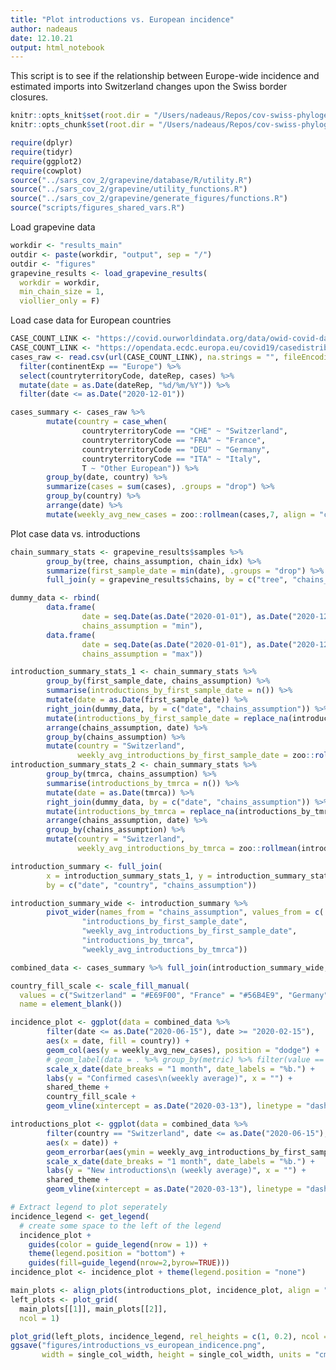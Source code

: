 ```yaml
---
title: "Plot introductions vs. European incidence"
author: nadeaus
date: 12.10.21
output: html_notebook
---
```


This script is to see if the relationship between Europe-wide incidence and estimated imports into Switzerland changes upon the Swiss border closures.

```r
knitr::opts_knit$set(root.dir = "/Users/nadeaus/Repos/cov-swiss-phylogenetics")
knitr::opts_chunk$set(root.dir = "/Users/nadeaus/Repos/cov-swiss-phylogenetics")
```

```r
require(dplyr)
require(tidyr)
require(ggplot2)
require(cowplot)
source("../sars_cov_2/grapevine/database/R/utility.R")
source("../sars_cov_2/grapevine/utility_functions.R")
source("../sars_cov_2/grapevine/generate_figures/functions.R")
source("scripts/figures_shared_vars.R")
```

Load grapevine data

```r
workdir <- "results_main"
outdir <- paste(workdir, "output", sep = "/")
outdir <- "figures"
grapevine_results <- load_grapevine_results(
  workdir = workdir,
  min_chain_size = 1,
  viollier_only = F)
```

Load case data for European countries

```r
CASE_COUNT_LINK <- "https://covid.ourworldindata.org/data/owid-covid-data.csv"  # early data for France not very good
CASE_COUNT_LINK <- "https://opendata.ecdc.europa.eu/covid19/casedistribution/csv/"
cases_raw <- read.csv(url(CASE_COUNT_LINK), na.strings = "", fileEncoding = "UTF-8-BOM") %>%
  filter(continentExp == "Europe") %>%
  select(countryterritoryCode, dateRep, cases) %>%
  mutate(date = as.Date(dateRep, "%d/%m/%Y")) %>%
  filter(date <= as.Date("2020-12-01"))

cases_summary <- cases_raw %>%
        mutate(country = case_when(
                countryterritoryCode == "CHE" ~ "Switzerland",
                countryterritoryCode == "FRA" ~ "France",
                countryterritoryCode == "DEU" ~ "Germany",
                countryterritoryCode == "ITA" ~ "Italy",
                T ~ "Other European")) %>%
        group_by(date, country) %>%
        summarize(cases = sum(cases), .groups = "drop") %>%
        group_by(country) %>%
        arrange(date) %>%
        mutate(weekly_avg_new_cases = zoo::rollmean(cases,7, align = "center", na.pad = T))
```

Plot case data vs. introductions

```r
chain_summary_stats <- grapevine_results$samples %>%
        group_by(tree, chains_assumption, chain_idx) %>%
        summarize(first_sample_date = min(date), .groups = "drop") %>%
        full_join(y = grapevine_results$chains, by = c("tree", "chains_assumption", "chain_idx"))

dummy_data <- rbind(
        data.frame(
                date = seq.Date(as.Date("2020-01-01"), as.Date("2020-12-01"), "day"),
                chains_assumption = "min"),
        data.frame(
                date = seq.Date(as.Date("2020-01-01"), as.Date("2020-12-01"), "day"),
                chains_assumption = "max"))

introduction_summary_stats_1 <- chain_summary_stats %>%
        group_by(first_sample_date, chains_assumption) %>%
        summarise(introductions_by_first_sample_date = n()) %>%
        mutate(date = as.Date(first_sample_date)) %>%
        right_join(dummy_data, by = c("date", "chains_assumption")) %>%
        mutate(introductions_by_first_sample_date = replace_na(introductions_by_first_sample_date, 0)) %>%
        arrange(chains_assumption, date) %>%
        group_by(chains_assumption) %>%
        mutate(country = "Switzerland",
               weekly_avg_introductions_by_first_sample_date = zoo::rollmean(introductions_by_first_sample_date, 7, align = "center", na.pad = T))
introduction_summary_stats_2 <- chain_summary_stats %>%
        group_by(tmrca, chains_assumption) %>%
        summarise(introductions_by_tmrca = n()) %>%
        mutate(date = as.Date(tmrca)) %>%
        right_join(dummy_data, by = c("date", "chains_assumption")) %>%
        mutate(introductions_by_tmrca = replace_na(introductions_by_tmrca, 0)) %>%
        arrange(chains_assumption, date) %>%
        group_by(chains_assumption) %>%
        mutate(country = "Switzerland",
               weekly_avg_introductions_by_tmrca = zoo::rollmean(introductions_by_tmrca, 7, align = "center", na.pad = T))

introduction_summary <- full_join(
        x = introduction_summary_stats_1, y = introduction_summary_stats_2,
        by = c("date", "country", "chains_assumption"))

introduction_summary_wide <- introduction_summary %>%
        pivot_wider(names_from = "chains_assumption", values_from = c(
                "introductions_by_first_sample_date",
                "weekly_avg_introductions_by_first_sample_date",
                "introductions_by_tmrca",
                "weekly_avg_introductions_by_tmrca"))

combined_data <- cases_summary %>% full_join(introduction_summary_wide, by = c("date", "country"))

country_fill_scale <- scale_fill_manual(
  values = c("Switzerland" = "#E69F00", "France" = "#56B4E9", "Germany" = "#F0E442", "Italy" = "#009E73", "Other European" = "#CC79A7"),
  name = element_blank())

incidence_plot <- ggplot(data = combined_data %>%
        filter(date <= as.Date("2020-06-15"), date >= "2020-02-15"),
        aes(x = date, fill = country)) +
        geom_col(aes(y = weekly_avg_new_cases), position = "dodge") +
        # geom_label(data = . %>% group_by(metric) %>% filter(value == max(value, na.rm = T)), aes(label = date)) +  # label maximum point
        scale_x_date(date_breaks = "1 month", date_labels = "%b.") +
        labs(y = "Confirmed cases\n(weekly average)", x = "") +
        shared_theme +
        country_fill_scale +
        geom_vline(xintercept = as.Date("2020-03-13"), linetype = "dashed")

introductions_plot <- ggplot(data = combined_data %>%
        filter(country == "Switzerland", date <= as.Date("2020-06-15"), date >= "2020-02-15"),
        aes(x = date)) +
        geom_errorbar(aes(ymin = weekly_avg_introductions_by_first_sample_date_min, ymax = weekly_avg_introductions_by_first_sample_date_max)) +
        scale_x_date(date_breaks = "1 month", date_labels = "%b.") +
        labs(y = "New introductions\n (weekly average)", x = "") +
        shared_theme +
        geom_vline(xintercept = as.Date("2020-03-13"), linetype = "dashed")

# Extract legend to plot seperately
incidence_legend <- get_legend(
  # create some space to the left of the legend
  incidence_plot +
    guides(color = guide_legend(nrow = 1)) +
    theme(legend.position = "bottom") +
    guides(fill=guide_legend(nrow=2,byrow=TRUE)))
incidence_plot <- incidence_plot + theme(legend.position = "none")

main_plots <- align_plots(introductions_plot, incidence_plot, align = "vh",  axis = 'bt')
left_plots <- plot_grid(
  main_plots[[1]], main_plots[[2]],
  ncol = 1)

plot_grid(left_plots, incidence_legend, rel_heights = c(1, 0.2), ncol = 1)
ggsave("figures/introductions_vs_european_indicence.png",
       width = single_col_width, height = single_col_width, units = "cm")
```
